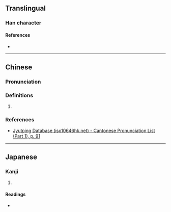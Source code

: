 {{character info}}
==Translingual==

===Han character===
{{Han char|rn=37|rad=大|as=08|sn=11|four=|canj=KBB,XKBB|ids=⿱大朋}}

====References====
* {{Han ref|kx=0253.010|dkj=05951|dj=0514.220|hdz=10544.020|uh=595F|ud=22879}}

----

==Chinese==
{{zh-forms}}

===Pronunciation===
{{zh-pron
|m=bēng,kēng
|c=bang1
|mc=y
|oc=y
|cat=
}}

===Definitions===
{{zh-hanzi}}

# {{rfdef|zh|sort=大09}}

===References===
* [http://www.iso10646hk.net/jp/document/download.jsp Jyutping Database (iso10646hk.net) - Cantonese Pronunciation List (Part 1), p. 91]

----

==Japanese==

===Kanji===
{{ja-kanji|grade=|rs=大09}}

# {{rfdef|ja|sort=大09}}

====Readings====
* {{ja-readings|on=[[こう]] (kō), [[ほう]] (hō), [[ひょう]] (hyō)|kun=}}